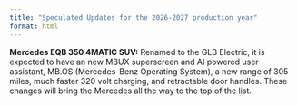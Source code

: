 ```yaml
---
title: "Speculated Updates for the 2026-2027 production year"
format: html
---
```


**Mercedes EQB 350 4MATIC SUV:** Renamed to the GLB Electric, it is expected to have an new MBUX superscreen and AI powered user assistant, MB.OS (Mercedes-Benz Operating System), a new range of 305 miles, much faster 320 volt charging, and retractable door handles. These changes will bring the Mercedes all the way to the top of the list.